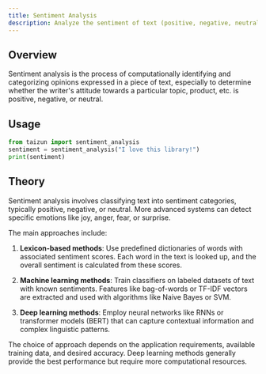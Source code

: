 ```yaml
---
title: Sentiment Analysis
description: Analyze the sentiment of text (positive, negative, neutral).
---
```


## Overview

Sentiment analysis is the process of computationally identifying and categorizing opinions expressed in a piece of text, especially to determine whether the writer's attitude towards a particular topic, product, etc. is positive, negative, or neutral.

## Usage

```python
from taizun import sentiment_analysis
sentiment = sentiment_analysis("I love this library!")
print(sentiment)
```

## Theory

Sentiment analysis involves classifying text into sentiment categories, typically positive, negative, or neutral. More advanced systems can detect specific emotions like joy, anger, fear, or surprise.

The main approaches include:

1. **Lexicon-based methods**: Use predefined dictionaries of words with associated sentiment scores. Each word in the text is looked up, and the overall sentiment is calculated from these scores.

2. **Machine learning methods**: Train classifiers on labeled datasets of text with known sentiments. Features like bag-of-words or TF-IDF vectors are extracted and used with algorithms like Naive Bayes or SVM.

3. **Deep learning methods**: Employ neural networks like RNNs or transformer models (BERT) that can capture contextual information and complex linguistic patterns.

The choice of approach depends on the application requirements, available training data, and desired accuracy. Deep learning methods generally provide the best performance but require more computational resources.
